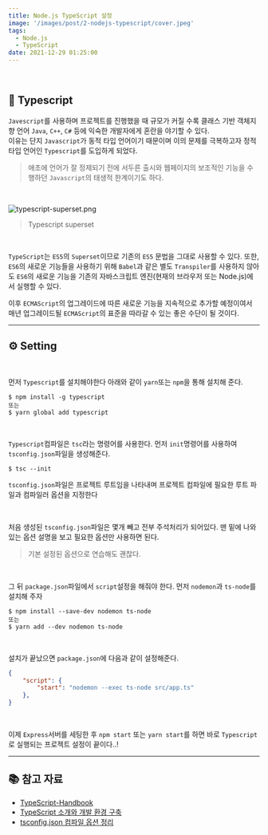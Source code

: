 ```yaml
---
title: Node.js TypeScript 설정
image: '/images/post/2-nodejs-typescript/cover.jpeg'
tags:
  - Node.js
  - TypeScript
date: 2021-12-29 01:25:00
---
```


<br />

## 🧢 Typescript

`Javescript`를 사용하며 프로젝트를 진행했을 때 규모가 커질 수록 클래스 기반 객체지향 언어 `Java`, `C++`, `C#` 등에 익숙한 개발자에게 혼란을 야기할 수 있다.<br/>
이유는 단지 `Javascript`가 동적 타입 언어이기 때문이며 이의 문제를 극복하고자 정적 타입 언어인 `Typescript`를 도입하게 되었다.<br/>

> 애초에 언어가 잘 정제되기 전에 서두른 출시와 웹페이지의 보조적인 기능을 수행하던 `Javascript`의 태생적 한계이기도 하다.

<br />

![typescript-superset.png](/images/post/2-nodejs-typescript/typescript-superset.png)

> Typescript superset

<br />

`TypeScript`는 `ES5`의 `Superset`이므로 기존의 `ES5` 문법을 그대로 사용할 수 있다. 또한, `ES6`의 새로운 기능들을 사용하기 위해 `Babel`과 같은 별도 `Transpiler`를 사용하지 않아도 `ES6`의 새로운 기능을 기존의 자바스크립트 엔진(현재의 브라우저 또는 Node.js)에서 실행할 수 있다.

이후 `ECMAScript`의 업그레이드에 따른 새로운 기능을 지속적으로 추가할 예정이여서 매년 업그레이드될 `ECMAScript`의 표준을 따라갈 수 있는 좋은 수단이 될 것이다.

---

## ⚙️ Setting

<br />

먼저 `Typescript`를 설치해야한다 아래와 같이 `yarn`또는 `npm`을 통해 설치해 준다.

```
$ npm install -g typescript
또는
$ yarn global add typescript
```

<br />

`Typescript`컴파일은 `tsc`라는 명령어를 사용한다.
먼저 `init`명령어를 사용하여 `tsconfig.json`파일을 생성해준다.

```
$ tsc --init
```

`tsconfig.json`파일은 프로젝트 루트임을 나타내며
프로젝트 컴파일에 필요한 루트 파일과 컴파일러 옵션을 지정한다

<br />

처음 생성된 `tsconfig.json`파일은 몇개 빼고 전부 주석처리가 되어있다.
맨 밑에 나와있는 옵션 설명을 보고 필요한 옵션만 사용하면 된다.

> 기본 설정된 옵션으로 연습해도 괜찮다.

<br />

그 뒤 `package.json`파일에서 `script`설정을 해줘야 한다.
먼저 `nodemon`과 `ts-node`를 설치해 주자

```
$ npm install --save-dev nodemon ts-node
또는
$ yarn add --dev nodemon ts-node
```

<br />

설치가 끝났으면 `package.json`에 다음과 같이 설정해준다.

```JSON
{
    "script": {
        "start": "nodemon --exec ts-node src/app.ts"
    },
}
```

<br />

이제 `Express`서버를 세팅한 후 `npm start` 또는 `yarn start`를 하면 바로 `Typescript`로 실행되는 프로젝트 설정이 끝이다..!

---

## 📚 참고 자료

- [TypeScript-Handbook](https://typescript-kr.github.io)
- [TypeScript 소개와 개발 환경 구축](https://poiemaweb.com/typescript-introduction)
- [tsconfig.json 컴파일 옵션 정리](https://geonlee.tistory.com/214)

<br />
